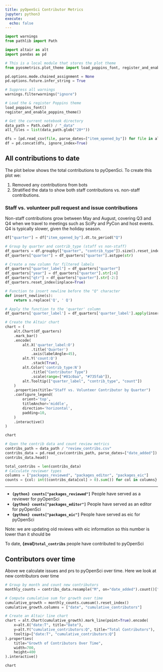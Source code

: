 ```yaml
---
title: pyOpenSci Contributor Metrics 
jupyter: python3
execute:
  echo: false
---
```



```python
import warnings
from pathlib import Path

import altair as alt
import pandas as pd

# This is a local module that stores the plot theme
from pyosmetrics.plot_theme import load_poppins_font, register_and_enable_poppins_theme

pd.options.mode.chained_assignment = None
pd.options.future.infer_string = True

# Suppress all warnings
warnings.filterwarnings("ignore")

# Load the & register Poppins theme
load_poppins_font()
register_and_enable_poppins_theme()
```


```python
# Get the current notebook directory
data_path = Path.cwd() / "_data"  
all_files = list(data_path.glob("20*"))

dfs = [pd.read_csv(file, parse_dates=["item_opened_by"]) for file in all_files]
df = pd.concat(dfs, ignore_index=True)
```

## All contributions to date 

The plot below shows the total contributions to pyOpenSci. To create this plot we:

1. Removed any contributions from bots
2. Stratified the data to show both staff contributions vs. non-staff contributions. 

### Staff vs. volunteer pull request and issue contributions

Non-staff contributions grow between May and August, covering Q3 and Q4 when we travel to meetings such as SciPy and PyCon and host events. Q4 is typically slower, given the holiday season.  


```python
df["quarter"] = df["item_opened_by"].dt.to_period("Q")

# Group by quarter and contrib_type (staff vs non-staff)
df_quarters = df.groupby(["quarter", "contrib_type"]).size().reset_index(name="count")
df_quarters["quarter"] = df_quarters["quarter"].astype(str)

# Create a new column for filtered labels
df_quarters["quarter_label"] = df_quarters["quarter"]
df_quarters["year"] = df_quarters["quarter"].str[:4]
df_quarters["qtr"] = df_quarters["quarter"].str[-2:]
df_quarters.reset_index(inplace=True)

# Function to insert newline before the "Q" character
def insert_newline(s):
    return s.replace('Q', ' Q')

# Apply the function to the 'quarter' column
df_quarters['quarter_label'] = df_quarters['quarter_label'].apply(insert_newline)


```


```python
# Create the Altair chart
chart = (
    alt.Chart(df_quarters)
    .mark_bar()
    .encode(
        alt.X('quarter_label:O')
            .title('Quarter')
            .axis(labelAngle=45),
        alt.Y('count:Q')
            .stack(True),
        alt.Color('contrib_type:N')
            .title("Contributor Type")
            .scale(range=["#81c0aa", "#735fab"]),
        alt.Tooltip(["quarter_label", "contrib_type", "count"])
    )
    .properties(title="Staff vs. Volunteer Contributor by Quarter")
    .configure_legend(
        orient='top',
        titleAnchor='middle',
        direction='horizontal',
        padding=10,
    )
    .interactive()
)

chart
```


```python
# Open the contrib data and count review metrics
contribs_path = data_path / "review_contribs.csv"
contribs_data = pd.read_csv(contribs_path, parse_dates=["date_added"])
contribs_data.head()
```


```python
total_contribs = len(contribs_data)
# Calculate reviewer types 
columns = ["packages_reviewed", "packages_editor", "packages_eic"]
counts = {col: int((contribs_data[col] > 0).sum()) for col in columns}

```

*************

* **`{python} counts["packages_reviewed"]`** People have served as a reviewer for pyOpenSci
* **`{python} counts["packages_editor"]`** People have served as an editor for pyOpenSci
* **`{python} counts["packages_eic"]`** People have served as eic for pyOpenSci
 
Note: we are updating old reviews with eic information so this number is lower than it should be

To date, **{eval}`total_contribs`** people have contributed to pyOpenSci

## Contributors over time
Above we calculate issues and prs to pyOpenSci over time. Here we look at new contributors over time


```python
# Group by month and count new contributors
monthly_counts = contribs_data.resample("M", on="date_added").count()["name"]

# Compute cumulative sum for growth over time
cumulative_growth = monthly_counts.cumsum().reset_index()
cumulative_growth.columns = ["date", "cumulative_contributors"]

```


```python

# Create an Altair line chart
chart = alt.Chart(cumulative_growth).mark_line(point=True).encode(
    x=alt.X("date:T", title="Date"),
    y=alt.Y("cumulative_contributors:Q", title="Total Contributors"),
    tooltip=["date:T", "cumulative_contributors:Q"]
).properties(
    title="Growth of Contributors Over Time",
    width=700,
    height=400
).interactive()

chart
```

